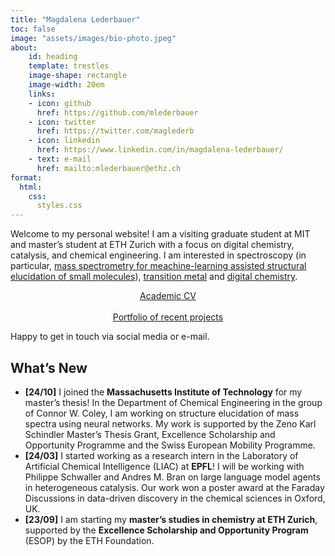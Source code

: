 ```yaml
---
title: "Magdalena Lederbauer"
toc: false
image: "assets/images/bio-photo.jpeg"
about:
    id: heading
    template: trestles
    image-shape: rectangle
    image-width: 20em
    links:
    - icon: github
      href: https://github.com/mlederbauer
    - icon: twitter
      href: https://twitter.com/maglederb
    - icon: linkedin
      href: https://www.linkedin.com/in/magdalena-lederbauer/
    - text: e-mail
      href: mailto:mlederbauer@ethz.ch
format:
  html:
    css:
      styles.css
---
```


<div class="content-wrapper">


:::{#heading}

Welcome to my personal website! I am a visiting graduate student at MIT and master's student at ETH Zurich with a focus on digital chemistry, catalysis, and chemical engineering. I am interested in spectroscopy (in particular, [mass spectrometry for meachine-learning assisted structural elucidation of small molecules]()), [transition metal]() and [digital chemistry]().

<center>
<div class="button-container">
  <a href="cv.qmd" class="custom-button">Academic CV</a>
  <br>
  <br>
  <a href="portfolio.qmd" class="custom-button">Portfolio of recent projects</a>
</div>
</center>

Happy to get in touch via social media or e-mail.

:::

## What's New

* **[24/10]** I joined the **Massachusetts Institute of Technology** for my master's thesis! In the Department of Chemical Engineering in the group of Connor W. Coley, I am working on structure elucidation of mass spectra using neural networks. My work is supported by the Zeno Karl Schindler Master's Thesis Grant, Excellence Scholarship and Opportunity Programme and the Swiss European Mobility Programme.
* **[24/03]** I started working as a research intern in the Laboratory of Artificial Chemical Intelligence (LIAC) at **EPFL**! I will be working with Philippe Schwaller and Andres M. Bran on large language model agents in
heterogeneous catalysis. Our work won a poster award at the Faraday Discussions in data-driven discovery in the chemical sciences in Oxford, UK.
* **[23/09]** I am starting my **master's studies in chemistry at ETH Zurich**, supported by the **Excellence Scholarship and Opportunity Program** (ESOP) by the ETH Foundation.

</div>